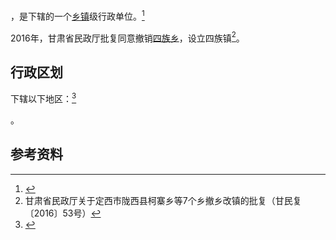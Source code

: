 {{中国乡级行政区|62/11/25/205/000}}

'''{{PAGENAMEBASE}}'''，是{{PRC admin/fullname|62/11/25/205/000|3}}下辖的一个[[乡镇|乡镇]]级行政单位。<ref>{{PRC admin/ref sgc|{{PRC admin/parent|62/11/25/205/000}}}}</ref>

2016年，甘肃省民政厅批复同意撤销[[四族乡|四族乡]]，设立四族镇<ref>甘肃省民政厅关于定西市陇西县柯寨乡等7个乡撤乡改镇的批复（甘民复〔2016〕53号）</ref>。

== 行政区划 ==

{{PAGENAMEBASE}}下辖以下地区：<ref>{{PRC admin/ref sgc|62/11/25/205/000}}</ref>

{{PRC admin/children|62/11/25/205/000}}。

== 参考资料 ==

{{reflist}}

{{行政区划小作品}}
{{PRC admin/navcat|62/11/25/205/000}}